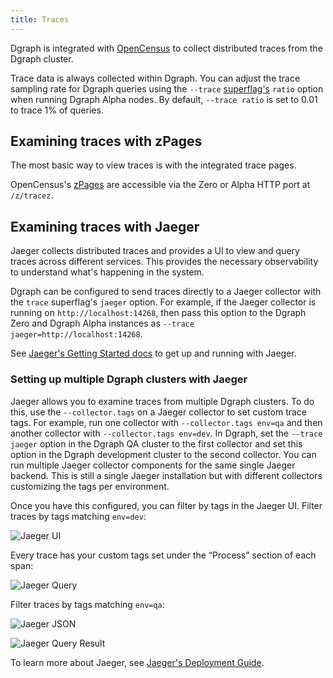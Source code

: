 ```yaml
---
title: Traces
---
```



<DgraphWIP />

Dgraph is integrated with [OpenCensus](https://opencensus.io/zpages/) to collect
distributed traces from the Dgraph cluster.

Trace data is always collected within Dgraph. You can adjust the trace sampling
rate for Dgraph queries using the `--trace`
[superflag's](/dgraph/cli/command-reference) `ratio` option when running Dgraph
Alpha nodes. By default, `--trace ratio` is set to 0.01 to trace 1% of queries.

## Examining traces with zPages

The most basic way to view traces is with the integrated trace pages.

OpenCensus's [zPages](https://opencensus.io/zpages/) are accessible via the Zero
or Alpha HTTP port at `/z/tracez`.

## Examining traces with Jaeger

Jaeger collects distributed traces and provides a UI to view and query traces
across different services. This provides the necessary observability to
understand what's happening in the system.

Dgraph can be configured to send traces directly to a Jaeger collector with the
`trace` superflag's `jaeger` option. For example, if the Jaeger collector is
running on `http://localhost:14268`, then pass this option to the Dgraph Zero
and Dgraph Alpha instances as `--trace jaeger=http://localhost:14268`.

See
[Jaeger's Getting Started docs](https://www.jaegertracing.io/docs/getting-started/)
to get up and running with Jaeger.

### Setting up multiple Dgraph clusters with Jaeger

Jaeger allows you to examine traces from multiple Dgraph clusters. To do this,
use the `--collector.tags` on a Jaeger collector to set custom trace tags. For
example, run one collector with `--collector.tags env=qa` and then another
collector with `--collector.tags env=dev`. In Dgraph, set the `--trace jaeger`
option in the Dgraph QA cluster to the first collector and set this option in
the Dgraph development cluster to the second collector. You can run multiple
Jaeger collector components for the same single Jaeger backend. This is still a
single Jaeger installation but with different collectors customizing the tags
per environment.

Once you have this configured, you can filter by tags in the Jaeger UI. Filter
traces by tags matching `env=dev`:

![Jaeger UI](/images/dgraph/jaeger-ui.png)

Every trace has your custom tags set under the “Process” section of each span:

![Jaeger Query](/images/dgraph/jaeger-server-query.png)

Filter traces by tags matching `env=qa`:

![Jaeger JSON](/images/dgraph/jaeger-json.png)

![Jaeger Query Result](/images/dgraph/jaeger-server-query-2.png)

To learn more about Jaeger, see
[Jaeger's Deployment Guide](https://www.jaegertracing.io/docs/deployment/).

